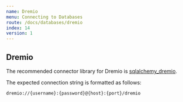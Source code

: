 ```yaml
---
name: Dremio
menu: Connecting to Databases
route: /docs/databases/dremio
index: 14
version: 1
---
```


Dremio
-------------

The recommended connector library for Dremio is [sqlalchemy_dremio](https://github.com/sqggles/sqlalchemy_dremio).

The expected connection string is formatted as follows:

```
dremio://{username}:{password}@{host}:{port}/dremio
```